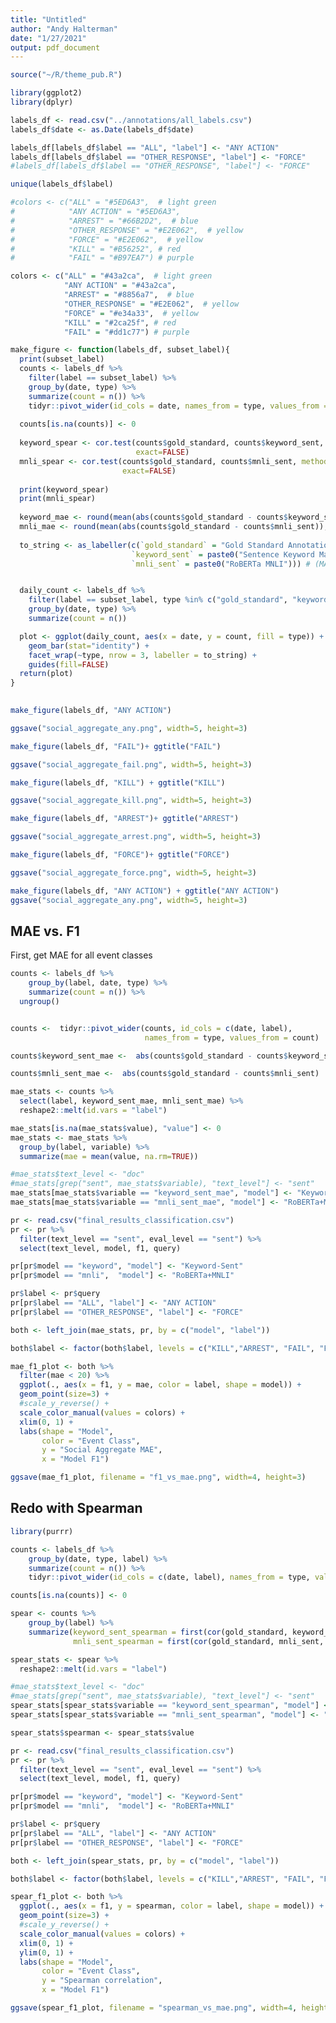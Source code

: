 ```yaml
---
title: "Untitled"
author: "Andy Halterman"
date: "1/27/2021"
output: pdf_document
---
```


```r
source("~/R/theme_pub.R")
```

```r
library(ggplot2)
library(dplyr)
```


```r
labels_df <- read.csv("../annotations/all_labels.csv")
labels_df$date <- as.Date(labels_df$date)

labels_df[labels_df$label == "ALL", "label"] <- "ANY ACTION"
labels_df[labels_df$label == "OTHER_RESPONSE", "label"] <- "FORCE"
#labels_df[labels_df$label == "OTHER_RESPONSE", "label"] <- "FORCE"
```

```r
unique(labels_df$label)
```


```r
#colors <- c("ALL" = "#5ED6A3",  # light green
#            "ANY ACTION" = "#5ED6A3",
#            "ARREST" = "#66B2D2",  # blue
#            "OTHER_RESPONSE" = "#E2E062",  # yellow
#            "FORCE" = "#E2E062",  # yellow
#            "KILL" = "#B56252", # red
#            "FAIL" = "#B97EA7") # purple
```

```r
colors <- c("ALL" = "#43a2ca",  # light green
            "ANY ACTION" = "#43a2ca",
            "ARREST" = "#8856a7",  # blue
            "OTHER_RESPONSE" = "#E2E062",  # yellow
            "FORCE" = "#e34a33",  # yellow
            "KILL" = "#2ca25f", # red
            "FAIL" = "#dd1c77") # purple
```

```r
make_figure <- function(labels_df, subset_label){
  print(subset_label)
  counts <- labels_df %>% 
    filter(label == subset_label) %>%
    group_by(date, type) %>% 
    summarize(count = n()) %>% 
    tidyr::pivot_wider(id_cols = date, names_from = type, values_from = count)
  
  counts[is.na(counts)] <- 0
  
  keyword_spear <- cor.test(counts$gold_standard, counts$keyword_sent, method = "spearman",
                            exact=FALSE)
  mnli_spear <- cor.test(counts$gold_standard, counts$mnli_sent, method = "spearman",
                         exact=FALSE)
  
  print(keyword_spear)
  print(mnli_spear)
  
  keyword_mae <- round(mean(abs(counts$gold_standard - counts$keyword_sent)), 3)
  mnli_mae <- round(mean(abs(counts$gold_standard - counts$mnli_sent)), 3)
  
  to_string <- as_labeller(c(`gold_standard` = "Gold Standard Annotations", 
                           `keyword_sent` = paste0("Sentence Keyword Matching"), # (MAE: ",keyword_mae, ")"),
                           `mnli_sent` = paste0("RoBERTa MNLI"))) # (MAE: ", mnli_mae, ")")))


  daily_count <- labels_df %>% 
    filter(label == subset_label, type %in% c("gold_standard", "keyword_sent", "mnli_sent")) %>%
    group_by(date, type) %>% 
    summarize(count = n()) 

  plot <- ggplot(daily_count, aes(x = date, y = count, fill = type)) +
    geom_bar(stat="identity") +
    facet_wrap(~type, nrow = 3, labeller = to_string) +
    guides(fill=FALSE)
  return(plot)
}
    
```

```r
make_figure(labels_df, "ANY ACTION")

ggsave("social_aggregate_any.png", width=5, height=3)
```


```r
make_figure(labels_df, "FAIL")+ ggtitle("FAIL")

ggsave("social_aggregate_fail.png", width=5, height=3)
```

```r
make_figure(labels_df, "KILL") + ggtitle("KILL")

ggsave("social_aggregate_kill.png", width=5, height=3)
```

```r
make_figure(labels_df, "ARREST")+ ggtitle("ARREST")

ggsave("social_aggregate_arrest.png", width=5, height=3)
```

```r
make_figure(labels_df, "FORCE")+ ggtitle("FORCE")

ggsave("social_aggregate_force.png", width=5, height=3)
```

```r
make_figure(labels_df, "ANY ACTION") + ggtitle("ANY ACTION")
ggsave("social_aggregate_any.png", width=5, height=3)
```

## MAE vs. F1

First, get MAE for all event classes

```r
counts <- labels_df %>% 
    group_by(label, date, type) %>% 
    summarize(count = n()) %>% 
  ungroup()


counts <-  tidyr::pivot_wider(counts, id_cols = c(date, label), 
                              names_from = type, values_from = count)
```

```r
counts$keyword_sent_mae <-  abs(counts$gold_standard - counts$keyword_sent)

counts$mnli_sent_mae <-  abs(counts$gold_standard - counts$mnli_sent)
```

```r
mae_stats <- counts %>% 
  select(label, keyword_sent_mae, mnli_sent_mae) %>% 
  reshape2::melt(id.vars = "label") 

mae_stats[is.na(mae_stats$value), "value"] <- 0
mae_stats <- mae_stats %>% 
  group_by(label, variable) %>% 
  summarize(mae = mean(value, na.rm=TRUE))
```

```r
#mae_stats$text_level <- "doc"
#mae_stats[grep("sent", mae_stats$variable), "text_level"] <- "sent"
mae_stats[mae_stats$variable == "keyword_sent_mae", "model"] <- "Keyword-Sent"
mae_stats[mae_stats$variable == "mnli_sent_mae", "model"] <- "RoBERTa+MNLI"
```


```r
pr <- read.csv("final_results_classification.csv")
pr <- pr %>% 
  filter(text_level == "sent", eval_level == "sent") %>% 
  select(text_level, model, f1, query) 

pr[pr$model == "keyword", "model"] <- "Keyword-Sent"
pr[pr$model == "mnli",  "model"] <- "RoBERTa+MNLI"

pr$label <- pr$query
pr[pr$label == "ALL", "label"] <- "ANY ACTION"
pr[pr$label == "OTHER_RESPONSE", "label"] <- "FORCE"
```

```r
both <- left_join(mae_stats, pr, by = c("model", "label"))
```

```r
both$label <- factor(both$label, levels = c("KILL","ARREST", "FAIL", "FORCE","ANY ACTION"))

mae_f1_plot <- both %>% 
  filter(mae < 20) %>% 
  ggplot(., aes(x = f1, y = mae, color = label, shape = model)) +
  geom_point(size=3) +
  #scale_y_reverse() +
  scale_color_manual(values = colors) +
  xlim(0, 1) +
  labs(shape = "Model",
       color = "Event Class",
       y = "Social Aggregate MAE",
       x = "Model F1") 

ggsave(mae_f1_plot, filename = "f1_vs_mae.png", width=4, height=3)

```

## Redo with Spearman

```r
library(purrr)

counts <- labels_df %>% 
    group_by(date, type, label) %>% 
    summarize(count = n()) %>% 
    tidyr::pivot_wider(id_cols = c(date, label), names_from = type, values_from = count)

counts[is.na(counts)] <- 0

spear <- counts %>% 
    group_by(label) %>% 
    summarize(keyword_sent_spearman = first(cor(gold_standard, keyword_sent, method = "spearman")),
              mnli_sent_spearman = first(cor(gold_standard, mnli_sent, method = "spearman")))

```


```r
spear_stats <- spear %>% 
  reshape2::melt(id.vars = "label") 

```

```r
#mae_stats$text_level <- "doc"
#mae_stats[grep("sent", mae_stats$variable), "text_level"] <- "sent"
spear_stats[spear_stats$variable == "keyword_sent_spearman", "model"] <- "Keyword-Sent"
spear_stats[spear_stats$variable == "mnli_sent_spearman", "model"] <- "RoBERTa+MNLI"

spear_stats$spearman <- spear_stats$value
```


```r
pr <- read.csv("final_results_classification.csv")
pr <- pr %>% 
  filter(text_level == "sent", eval_level == "sent") %>% 
  select(text_level, model, f1, query) 

pr[pr$model == "keyword", "model"] <- "Keyword-Sent"
pr[pr$model == "mnli",  "model"] <- "RoBERTa+MNLI"

pr$label <- pr$query
pr[pr$label == "ALL", "label"] <- "ANY ACTION"
pr[pr$label == "OTHER_RESPONSE", "label"] <- "FORCE"
```

```r
both <- left_join(spear_stats, pr, by = c("model", "label"))
```

```r
both$label <- factor(both$label, levels = c("KILL","ARREST", "FAIL", "FORCE","ANY ACTION"))

spear_f1_plot <- both %>% 
  ggplot(., aes(x = f1, y = spearman, color = label, shape = model)) +
  geom_point(size=3) +
  #scale_y_reverse() +
  scale_color_manual(values = colors) +
  xlim(0, 1) +
  ylim(0, 1) +
  labs(shape = "Model",
       color = "Event Class",
       y = "Spearman correlation",
       x = "Model F1") 

ggsave(spear_f1_plot, filename = "spearman_vs_mae.png", width=4, height=3)

```


